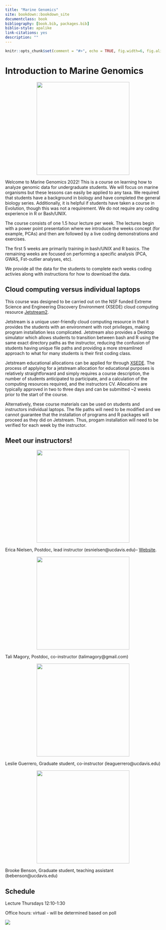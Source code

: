 ```yaml
--- 
title: "Marine Genomics"
site: bookdown::bookdown_site
documentclass: book
bibliography: [book.bib, packages.bib]
biblio-style: apalike
link-citations: yes
description: ""
---
```


```r
knitr::opts_chunk$set(comment = "#>", echo = TRUE, fig.width=6, fig.align = "center")
```

# Introduction to Marine Genomics

<center>

<img src="figs/margen.logo.jpg" width="300" height="300" />

</center>

Welcome to Marine Genomics 2022! This is a course on learning how to analyze genomic data for undergraduate students. We will focus on marine organisms but these lessons can easily be applied to any taxa. We required that students have a background in biology and have completed the general biology series. Additionally, it is helpful if students have taken a course in Evolution, though this was not a requirement. We do not require any coding experience in R or Bash/UNIX. 

The course consists of one 1.5 hour lecture per week. The lectures begin with a power point presentation where we introduce the weeks concept (for example, PCAs) and then are followed by a live coding demonstrations and exercises. 

The first 5 weeks are primarily training in bash/UNIX and R basics. The remaining weeks are focused on performing a specific analysis (PCA, GWAS, Fst-outlier analyses, etc). 

We provide all the data for the students to complete each weeks coding activies along with instructions for how to download the data. 

## Cloud computing versus individual laptops

This course was designed to be carried out on the NSF funded Extreme Science and Engineering Discovery Environment (XSEDE) cloud computing resource [Jetstream2](https://docs.jetstream-cloud.org/). 

Jetstream is a unique user-friendly cloud computing resource in that it provides the students with an environment with root privileges, making program installation less complicated. Jetstream also provides a Desktop simulator which allows students to transition between bash and R using the same exact directory paths as the instructor, reducing the confusion of students having unique file paths and providing a more streamlined approach to what for many students is their first coding class. 

Jetstream educational allocations can be applied for through [XSEDE](https://portal.xsede.org/jetstream#allocations:education). The process of applying for a jetstream allocation for educational purposes is relatively straightforward and simply requires a course description, the number of students anticipated to participate, and a calculation of the computing resources required, and the instructors CV. Allocations are typically approved in two to three days and can be submitted ~2 weeks prior to the start of the course.

Alternatively, these course materials can be used on students and instructors individual laptops. The file paths will need to be modified and we cannot guarantee that the installation of programs and R packages will proceed as they did on Jetstream. Thus, progam installation will need to be verified for each week by the instructor.


## Meet our instructors!

<center>

<img src="figs/Erica.jpeg" width="300" height="300" />

</center>

Erica Nielsen, Postdoc, lead instructor (esnielsen@ucdavis.edu)-- [Website](https://esnielsen.github.io/).


<center>

<img src="figs/Tali.jpeg" width="300" height="300" />

</center>

Tali Magory, Postdoc, co-instructor (talimagory@gmail.com)


<center>

<img src="figs/Leslie.jpg" width="300" height="300" />

</center>

Leslie Guerrero, Graduate student, co-instructor (leaguerrero@ucdavis.edu) 


<center>

<img src="figs/Brooke.jpg" width="300" height="300" />

</center>
Brooke Benson, Graduate student, teaching assistant (bebenson@ucdavis.edu)


## Schedule
Lecture Thursdays 12:10-1:30

Office hours: virtual - will be determined based on poll


![](./figs/urchins.jpg)


